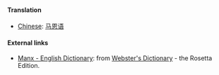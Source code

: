 ==== Translation====

*[[Chinese]]: [[马恩语]]

==== External links====
*[http://www.websters-online-dictionary.org/definition/Manx-english/ Manx - English Dictionary]: from [http://www.websters-online-dictionary.org/ Webster's Dictionary] - the Rosetta Edition.